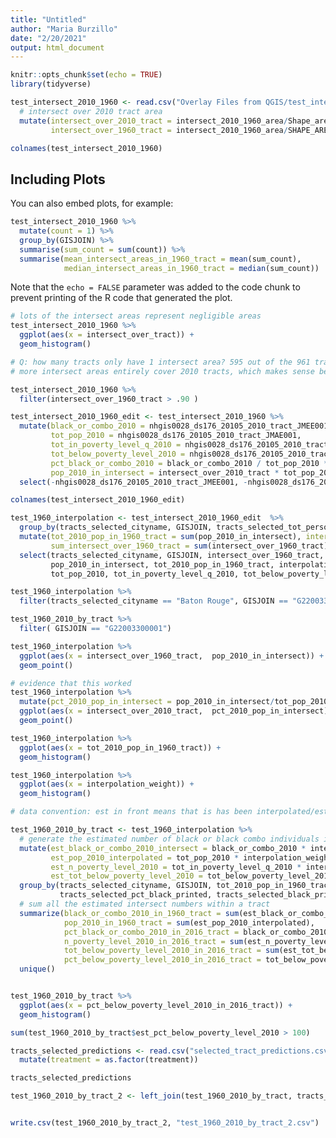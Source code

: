 ```yaml
---
title: "Untitled"
author: "Maria Burzillo"
date: "2/20/2021"
output: html_document
---
```


```r
knitr::opts_chunk$set(echo = TRUE)
library(tidyverse)
```


```r

test_intersect_2010_1960 <- read.csv("Overlay Files from QGIS/test_intersect_2010_1960.csv") %>%
  # intersect over 2010 tract area 
  mutate(intersect_over_2010_tract = intersect_2010_1960_area/Shape_area_2,
         intersect_over_1960_tract = intersect_2010_1960_area/SHAPE_AREA)

colnames(test_intersect_2010_1960)

```

## Including Plots

You can also embed plots, for example:

```r
test_intersect_2010_1960 %>%
  mutate(count = 1) %>%
  group_by(GISJOIN) %>%
  summarise(sum_count = sum(count)) %>%
  summarise(mean_intersect_areas_in_1960_tract = mean(sum_count),
            median_intersect_areas_in_1960_tract = median(sum_count))
```

Note that the `echo = FALSE` parameter was added to the code chunk to prevent printing of the R code that generated the plot.

```r

# lots of the intersect areas represent negligible areas
test_intersect_2010_1960 %>%
  ggplot(aes(x = intersect_over_tract)) +
  geom_histogram()
```


```r
# Q: how many tracts only have 1 intersect area? 595 out of the 961 tracts are 90% covered by 1 area
# more intersect areas entirely cover 2010 tracts, which makes sense because 2010 tracts should be smaller on average

test_intersect_2010_1960 %>%
  filter(intersect_over_1960_tract > .90 ) 

```


```r

test_intersect_2010_1960_edit <- test_intersect_2010_1960 %>%
  mutate(black_or_combo_2010 = nhgis0028_ds176_20105_2010_tract_JMEE001,
         tot_pop_2010 = nhgis0028_ds176_20105_2010_tract_JMAE001,
         tot_in_poverty_level_q_2010 = nhgis0028_ds176_20105_2010_tract_JOFE001,
         tot_below_poverty_level_2010 = nhgis0028_ds176_20105_2010_tract_JOFE002,
         pct_black_or_combo_2010 = black_or_combo_2010 / tot_pop_2010 * 100,
         pop_2010_in_intersect = intersect_over_2010_tract * tot_pop_2010) %>%
  select(-nhgis0028_ds176_20105_2010_tract_JMEE001, -nhgis0028_ds176_20105_2010_tract_JMAE001)

colnames(test_intersect_2010_1960_edit)

```

```r
test_1960_interpolation <- test_intersect_2010_1960_edit  %>%
  group_by(tracts_selected_cityname, GISJOIN, tracts_selected_tot_persons_printed) %>%
  mutate(tot_2010_pop_in_1960_tract = sum(pop_2010_in_intersect), interpolation_weight = pop_2010_in_intersect/tot_2010_pop_in_1960_tract, 
         sum_intersect_over_1960_tract = sum(intersect_over_1960_tract)) %>%
  select(tracts_selected_cityname, GISJOIN, intersect_over_1960_tract, sum_intersect_over_1960_tract, tracts_selected_tot_persons_printed, tot_pop_2010, intersect_over_2010_tract,
         pop_2010_in_intersect, tot_2010_pop_in_1960_tract, interpolation_weight, black_or_combo_2010, tracts_selected_pct_black_printed, tracts_selected_black_printed,
         tot_pop_2010, tot_in_poverty_level_q_2010, tot_below_poverty_level_2010)
```

```r
test_1960_interpolation %>%
  filter(tracts_selected_cityname == "Baton Rouge", GISJOIN == "G22003300001")
```

```r
test_1960_2010_by_tract %>%
  filter( GISJOIN == "G22003300001")
```


```r
test_1960_interpolation %>%
  ggplot(aes(x = intersect_over_1960_tract,  pop_2010_in_intersect)) +
  geom_point()

```


```r

# evidence that this worked
test_1960_interpolation %>%
  mutate(pct_2010_pop_in_intersect = pop_2010_in_intersect/tot_pop_2010) %>%
  ggplot(aes(x = intersect_over_2010_tract,  pct_2010_pop_in_intersect)) +
  geom_point()

```


```r

test_1960_interpolation %>%
  ggplot(aes(x = tot_2010_pop_in_1960_tract)) +
  geom_histogram()


```



```r
test_1960_interpolation %>%
  ggplot(aes(x = interpolation_weight)) +
  geom_histogram()

```


```r

# data convention: est in front means that is has been interpolated/estimated from 2010 to 1990

test_1960_2010_by_tract <- test_1960_interpolation %>%
  # generate the estimated number of black or black combo individuals in the intersect area
  mutate(est_black_or_combo_2010_intersect = black_or_combo_2010 * interpolation_weight,
         est_pop_2010_interpolated = tot_pop_2010 * interpolation_weight,
         est_n_poverty_level_2010 = tot_in_poverty_level_q_2010 * interpolation_weight,
         est_tot_below_poverty_level_2010 = tot_below_poverty_level_2010 * interpolation_weight) %>%
  group_by(tracts_selected_cityname, GISJOIN, tot_2010_pop_in_1960_tract, tracts_selected_tot_persons_printed, 
           tracts_selected_pct_black_printed, tracts_selected_black_printed) %>%
  # sum all the estimated intersect numbers within a tract
  summarize(black_or_combo_2010_in_1960_tract = sum(est_black_or_combo_2010_intersect),
            pop_2010_in_1960_tract = sum(est_pop_2010_interpolated),
            pct_black_or_combo_2010_in_2016_tract = black_or_combo_2010_in_1960_tract/pop_2010_in_1960_tract * 100,
            n_poverty_level_2010_in_2016_tract = sum(est_n_poverty_level_2010),
            tot_below_poverty_level_2010_in_2016_tract = sum(est_tot_below_poverty_level_2010), 
            pct_below_poverty_level_2010_in_2016_tract = tot_below_poverty_level_2010_in_2016_tract/n_poverty_level_2010_in_2016_tract * 100) %>%
  unique()



```


```r

test_1960_2010_by_tract %>%
  ggplot(aes(x = pct_below_poverty_level_2010_in_2016_tract)) +
  geom_histogram()

sum(test_1960_2010_by_tract$est_pct_below_poverty_level_2010 > 100)

```


```r
tracts_selected_predictions <- read.csv("selected_tract_predictions.csv") %>%
  mutate(treatment = as.factor(treatment))

tracts_selected_predictions
```

```r

test_1960_2010_by_tract_2 <- left_join(test_1960_2010_by_tract, tracts_selected_predictions, by = c("GISJOIN" = "gisjoin"))


write.csv(test_1960_2010_by_tract_2, "test_1960_2010_by_tract_2.csv")
```

